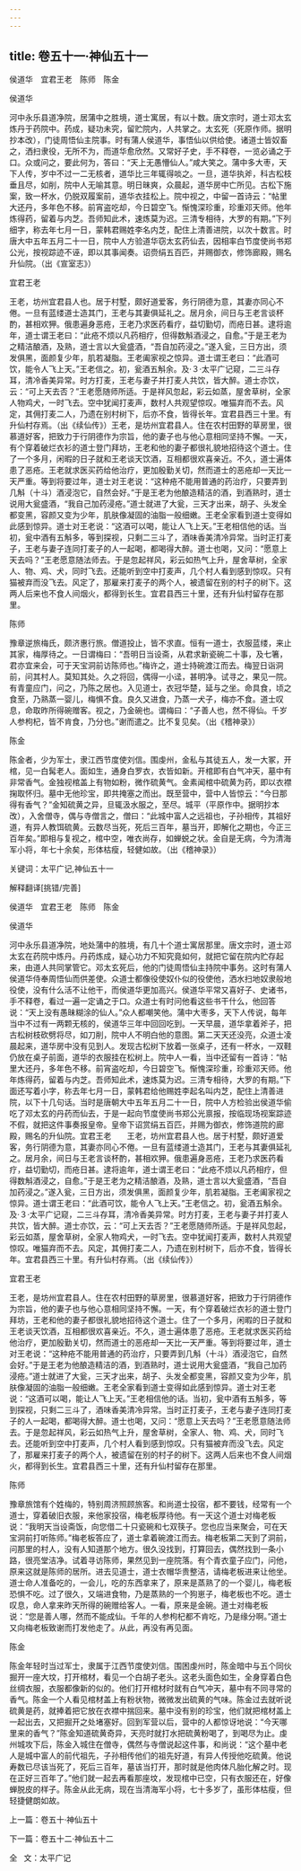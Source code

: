 ```yaml
---
---
---
```

title: 卷五十一·神仙五十一
---

侯道华　宜君王老　陈师　陈金

侯道华

河中永乐县道净院，居蒲中之胜境，道士寓居，有以十数。唐文宗时，道士邓太玄炼丹于药院中。药成，疑功未究，留贮院内，人共掌之。太玄死（死原作师。据明抄本改），门徒周悟仙主院事。时有蒲人侯道华，事悟仙以供给使。诸道士皆奴畜之，洒扫隶役，无所不为，而道华愈欣然。又常好子史，手不释卷，一览必诵之于口。众或问之，要此何为，答曰：“天上无愚懵仙人。”咸大笑之。蒲中多大枣，天下人传，岁中不过一二无核者，道华比三年辄得啖之。一旦，道华执斧，科古松枝垂且尽，如削，院中人无喻其意。明日昧爽，众晨起，道华房中亡所见。古松下施案，致一杯水，仍脱双履案前，道华衣挂松上。院中视之，中留一首诗云：“帖里大还丹，多年色不移。前宵盗吃却，今日碧空飞。惭愧深珍重，珍重邓天师。他年炼得药，留着与内芝。吾师知此术，速炼莫为迟。三清专相待，大罗的有期。”下列细字，称去年七月一日，蒙韩君赐姓李名内芝，配住上清善进院，以次十数言。时唐大中五年五月二十一日，院中人方验道华窃太玄药仙去，因相率白节度使尚书郑公光，按视踪迹不诬，即以其事闻奏。诏赍绢五百匹，并赐御衣，修饰廊殿，赐名升仙院。（出《宣室志》）

宜君王老

王老，坊州宜君县人也。居于村墅，颇好道爱客，务行阴德为意，其妻亦同心不倦。一旦有蓝缕道士造其门，王老与其妻俱延礼之。居月余，间日与王老言谈杯酌，甚相欢狎。俄患遍身恶疮，王老乃求医药看疗，益切勤切，而疮日甚。逮将逾年，道士谓王老曰：“此疮不烦以凡药相疗，但得数斛酒浸之，自愈。”于是王老为之精洁酿酒，及熟，道士言以大瓮盛酒，“吾自加药浸之。”遂入瓮，三日方出，须发俱黑，面颜复少年，肌若凝脂。王老阖家视之惊异。道士谓王老曰：“此酒可饮，能令人飞上天。”王老信之。初，瓮酒五斛余。及·３·太平广记窥，二三斗存耳，清冷香美异常。时方打麦，王老与妻子并打麦人共饮，皆大醉。道士亦饮，云：“可上天去否？”王老愿随师所适。于是祥风忽起，彩云如蒸，屋舍草树，全家人物鸡犬，一时飞去。空中犹闻打麦声，数村人共观望惊叹。唯猫弃而不去。风定，其佣打麦二人，乃遗在别村树下，后亦不食，皆得长年。宜君县西三十里。有升仙村存焉。（出《续仙传》）王老，是坊州宜君县人。住在农村田野的草房里，很慕道好客，把致力于行阴德作为宗旨，他的妻子也与他心意相同坚持不懈。一天，有个穿着破烂衣衫的道士登门拜坊，王老和他的妻子都很礼貌地招待这个道士。住了一个多月，闲暇的日子就和王老谈天饮酒，互相都很欢喜亲近。不久，道士遍体患了恶疮。王老就求医买药给他治疗，更加殷勤关切，然而道士的恶疮却一天比一天严重。等到将要过年，道士对王老说：“这种疮不能用普通的药治疗，只要弄到几斛（十斗）酒浸泡它，自然会好。”于是王老为他酿造精洁的酒，到酒熟时，道士说用大瓮盛酒，“我自己加药浸疮。”道士就进了大瓮，三天才出来，胡子、头发全都变黑，容颜又变为少年，肌肤像凝固的油脂一般细嫩。王老全家看到道士变得如此感到惊异。道士对王老说：“这酒可以喝，能让人飞上天。”王老相信他的话。当初，瓮中酒有五斛多，等到探视，只剩二三斗了，酒味香美清冷异常。当时正打麦子，王老与妻子连同打麦子的人一起喝，都喝得大醉。道士也喝，又问：“愿意上天去吗？”王老愿意随法师去。于是忽起祥风，彩云如热气上升，屋舍草树，全家人、物、鸡、犬，同时飞去。还能听到空中打麦声，几个村人看到感到惊叹。只有猫被弃而没飞去。风定了，那雇来打麦子的两个人，被遗留在别的村子的树下。这两人后来也不食人间烟火，都得到长生。宜君县西三十里，还有升仙村留存在那里。

陈师

豫章逆旅梅氏，颇济惠行旅。僧道投止，皆不求直。恒有一道士，衣服蓝缕，来止其家，梅厚待之。一日谓梅曰：“吾明日当设斋，从君求新瓷碗二十事，及七箸，君亦宜来会，可于天宝洞前访陈师也。”梅许之，道士持碗渡江而去。梅翌日诣洞前，问其村人。莫知其处。久之将回，偶得一小迳，甚明净。试寻之，果见一院。有青童应门，问之，乃陈之居也。入见道士，衣冠华楚，延与之坐。命具食，顷之食至，乃熟蒸一婴儿，梅惧不食。良久又进食，乃蒸一犬子，梅亦不食。道士叹息，命取昨所得碗赠客。视之，乃金碗也。谓梅曰：“子善人也，然不得仙。千岁人参枸杞，皆不肯食，乃分也。”谢而遣之。比不复见矣。（出《稽神录》）

陈金

陈金者，少为军士，隶江西节度使刘信。围虔州，金私与其徒五人，发一大冢，开棺，见一白髯老人。面如生，通身白罗衣，衣皆如新。开棺即有白气冲天，墓中有非常香气。金独视棺盖上有物如粉，微作硫黄气。金素闻棺中硫黄为药，即以衣襟掬取怀归。墓中无他珍宝，即共掩塞之而出。既至营中，营中人皆惊云：“今日那得有香气？”金知硫黄之异，旦辄汲水服之，至尽。城平（平原作中。据明抄本改），入舍僧寺，偶与寺僧言之，僧曰：“此城中富人之远祖也，子孙相传，其祖好道，有异人教饵硫黄。云数尽当死，死后三百年，墓当开，即解化之期也，今正三百年矣。”即相与复视之，棺中空，唯衣尚存，如蝉蜕之状。金自是无病，今为清海军小将，年七十余矣，形体枯瘦，轻健如故。（出《稽神录》）

关键词：太平广记,神仙五十一

解释翻译[挑错/完善]

侯道华　宜君王老　陈师　陈金

侯道华

河中永乐县道净院，地处蒲中的胜境，有几十个道士寓居那里。唐文宗时，道士邓太玄在药院中炼丹。丹药炼成，疑心功力不知究竟如何，就把它留在院内贮存起来，由道人共同掌管它。邓太玄死后，他的门徒周悟仙主持院中事务。这时有蒲人侯道华侍奉周悟仙而供差使。众道士都像役使奴仆似的役使他，洒水扫地奴隶般地役使，没有什么活不让他干，而侯道华更加高兴。侯道华平常又喜好子、史诸书，手不释卷，看过一遍一定诵之于口。众道士有时问他看这些书干什么，他回答说：“天上没有愚昧糊涂的仙人。”众人都嘲笑他。蒲中大枣多，天下人传说，每年当中不过有一两颗无核的，侯道华三年中回回吃到。一天早晨，道华拿着斧子，把古松树枝砍劈将尽，如刀削，院中人不明白他的意图。第二天天还没亮，众道士凌晨起来，道华房中没有见到人。发现古松树下放着一张桌子，还有一杯水，一双鞋仍放在桌子前面，道华的衣服挂在松树上。院中人一看，当中还留有一首诗：“帖里大还丹，多年色不移。前宵盗吃却，今日碧空飞。惭愧深珍重，珍重邓天师。他年炼得药，留着与内芝。吾师知此术，速炼莫为迟。三清专相待，大罗的有期。”下面还写着小字，称去年七月一日，蒙韩君给他赐姓李起名叫内芝，配住上清善进院，以下十几句话。当时是唐朝大中五年五月二十一日，院中人方检验出侯道华偷吃了邓太玄的丹药而仙去，于是一起向节度使尚书郑公光禀报，按临现场视案踪迹不假，就把这件事奏报皇帝。皇帝下诏赏绢五百匹，并赐为御衣，修饰道院的廊殿，赐名的升仙院。宜君王老　　王老，坊州宜君县人也。居于村墅，颇好道爱客，务行阴德为意，其妻亦同心不倦。一旦有蓝缕道士造其门，王老与其妻俱延礼之。居月余，间日与王老言谈杯酌，甚相欢狎。俄患遍身恶疮，王老乃求医药看疗，益切勤切，而疮日甚。逮将逾年，道士谓王老曰：“此疮不烦以凡药相疗，但得数斛酒浸之，自愈。”于是王老为之精洁酿酒，及熟，道士言以大瓮盛酒，“吾自加药浸之。”遂入瓮，三日方出，须发俱黑，面颜复少年，肌若凝脂。王老阖家视之惊异。道士谓王老曰：“此酒可饮，能令人飞上天。”王老信之。初，瓮酒五斛余。及·３·太平广记窥，二三斗存耳，清冷香美异常。时方打麦，王老与妻子并打麦人共饮，皆大醉。道士亦饮，云：“可上天去否？”王老愿随师所适。于是祥风忽起，彩云如蒸，屋舍草树，全家人物鸡犬，一时飞去。空中犹闻打麦声，数村人共观望惊叹。唯猫弃而不去。风定，其佣打麦二人，乃遗在别村树下，后亦不食，皆得长年。宜君县西三十里。有升仙村存焉。（出《续仙传》）

宜君王老

王老，是坊州宜君县人。住在农村田野的草房里，很慕道好客，把致力于行阴德作为宗旨，他的妻子也与他心意相同坚持不懈。一天，有个穿着破烂衣衫的道士登门拜坊，王老和他的妻子都很礼貌地招待这个道士。住了一个多月，闲暇的日子就和王老谈天饮酒，互相都很欢喜亲近。不久，道士遍体患了恶疮。王老就求医买药给他治疗，更加殷勤关切，然而道士的恶疮却一天比一天严重。等到将要过年，道士对王老说：“这种疮不能用普通的药治疗，只要弄到几斛（十斗）酒浸泡它，自然会好。”于是王老为他酿造精洁的酒，到酒熟时，道士说用大瓮盛酒，“我自己加药浸疮。”道士就进了大瓮，三天才出来，胡子、头发全都变黑，容颜又变为少年，肌肤像凝固的油脂一般细嫩。王老全家看到道士变得如此感到惊异。道士对王老说：“这酒可以喝，能让人飞上天。”王老相信他的话。当初，瓮中酒有五斛多，等到探视，只剩二三斗了，酒味香美清冷异常。当时正打麦子，王老与妻子连同打麦子的人一起喝，都喝得大醉。道士也喝，又问：“愿意上天去吗？”王老愿意随法师去。于是忽起祥风，彩云如热气上升，屋舍草树，全家人、物、鸡、犬，同时飞去。还能听到空中打麦声，几个村人看到感到惊叹。只有猫被弃而没飞去。风定了，那雇来打麦子的两个人，被遗留在别的村子的树下。这两人后来也不食人间烟火，都得到长生。宜君县西三十里，还有升仙村留存在那里。

陈师

豫章旅馆有个姓梅的，特别周济照顾旅客。和尚道士投宿，都不要钱，经常有一个道士，穿着破旧衣服，来他家投宿，梅老板厚待他。有一天这个道士对梅老板说：“我明天当设斋饭，向您借二十只瓷碗和七双筷子。您也应当来聚会，可在天宝洞前打听陈师。”梅老板答应了，道士拿着碗渡江而去。梅老板第二天到了洞前，问那里的村人，没有人知道那个地方。很久没找到，打算回去，偶然找到一条小路，很亮堂洁净。试着寻访陈师，果然见到一座院落。有个青衣童子应门，问他，原来这就是陈师的居所。进去见道士，道士衣帽华贵整洁，请梅老板进来让他坐。道士命人准备吃的，一会儿，吃的东西拿来了，原来是蒸熟了的一个婴儿，梅老板恐惧不吃。过了很久，又端进食物，乃是蒸熟的一个狗崽子，梅老板也不吃。道士叹息，命人拿来昨天所得的碗赠给客人。一看，原来是金碗。道士对梅老板说：“您是善人哪，然而不能成仙。千年的人参枸杞都不肯吃，乃是缘分啊。”道士又向梅老板致谢而打发他走了。从此，再没有再见面。

陈金

陈金年轻时当过军士，隶属于江西节度使刘信。围困虔州时，陈金暗中与五个同伙掘开一座大坟，打开棺材，看见一个白胡子老头。这老头面色如生，全身穿着白色丝绸衣服，衣服都像新的似的。他们打开棺材时就有白气冲天，墓中有不同寻常的香气。陈金一个人看见棺材盖上有粉状物，微微发出硫黄的气味。陈金过去就听说硫黄是药，就捧着把它放在衣襟中揣回来。墓中没有别的珍宝，他们就把棺材盖上一起出去，又把掘开之处堵塞好。回到军营以后，营中的人都惊讶地说：“今天哪里来的香气？”陈金知道硫黄奇异，天亮时就打水把硫黄粉喝了，到喝尽为止。虔州城攻下后，陈金入城住在僧寺，偶然与寺僧说起这件事，和尚说：“这个墓中老人是城中富人的前代祖先，子孙相传他们的祖先好道，有异人传授他吃硫黄。他说寿数已尽该当死了，死后三百年，墓该当打开，那时就是他肉体凡胎化解之时。现在正好三百年了。”他们就一起去再看那座坟，发现棺中已空，只有衣服还在，好像蝉脱皮的样子。陈金从此无病，现在当清海军小将，七十多岁了，虽形体枯瘦，但轻捷健朗如故。

上一篇：卷五十·神仙五十

下一篇：卷五十二·神仙五十二

全   文：太平广记

